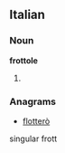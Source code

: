 ==Italian==

===Noun===
'''frottole''' {{f}}

# {{plural of|frottola|lang=it}}

===Anagrams===
* [[flotterò#Italian|flotterò]]


singular frott